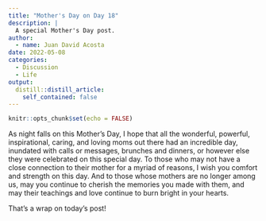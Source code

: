 ```yaml
---
title: "Mother's Day on Day 18"
description: |
  A special Mother's Day post.
author:
  - name: Juan David Acosta
date: 2022-05-08
categories:
  - Discussion
  - Life
output:
  distill::distill_article:
    self_contained: false
---
```



```r
knitr::opts_chunk$set(echo = FALSE)
```

As night falls on this Mother's Day, I hope that all the wonderful, powerful, inspirational, caring, and loving moms out there had an incredible day, inundated with calls or messages, brunches and dinners, or however else they were celebrated on this special day. To those who may not have a close connection to their mother for a myriad of reasons, I wish you comfort and strength on this day. And to those whose mothers are no longer among us, may you continue to cherish the memories you made with them, and may their teachings and love continue to burn bright in your hearts.

That's a wrap on today's post!
